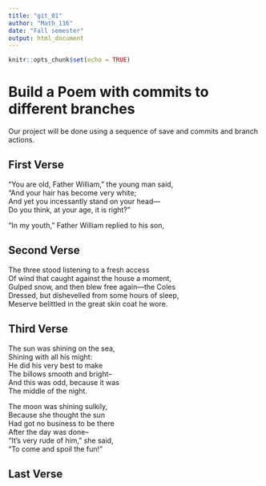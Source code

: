 ```yaml
---
title: "git_01"
author: "Math_116"
date: "Fall semester"
output: html_document
---
```


```r
knitr::opts_chunk$set(echo = TRUE)
```
# Build a Poem with commits to different branches
Our project will be done using a sequence of save and commits and branch actions.
<!-- Do not modify or change any text in "!--" bracketed areas such as this --- these are instructions to
you, if you change any of this the git program will notice it and compromise your git merging strategy !-->

## First Verse 
<!--Put the first five lines of a poem by Lewis Carrol in this section!-->
"You are old, Father William," the young man said,  
 "And your hair has become very white;  
 And yet you incessantly stand on your head—  
Do you think, at your age, it is right?"  
  
 "In my youth," Father William replied to his son,  
 
## Second Verse
<!--Put the first five lines of a poem by Robert Frost here!-->
The three stood listening to a fresh access  
Of wind that caught against the house a moment,  
Gulped snow, and then blew free again—the Coles  
Dressed, but dishevelled from some hours of sleep,    
Meserve belittled in the great skin coat he wore.    
  
## Third Verse
<!--Put the first two verses of The Walrus and the Carpenter here!-->
The sun was shining on the sea,  
 Shining with all his might:  
 He did his very best to make  
 The billows smooth and bright--  
 And this was odd, because it was  
 The middle of the night.  
  
 The moon was shining sulkily,  
 Because she thought the sun  
 Had got no business to be there  
 After the day was done--  
 "It's very rude of him," she said,  
 "To come and spoil the fun!"  
  
## Last Verse
<!--Put a short poem of your choice 8-20 lines,here!-->

